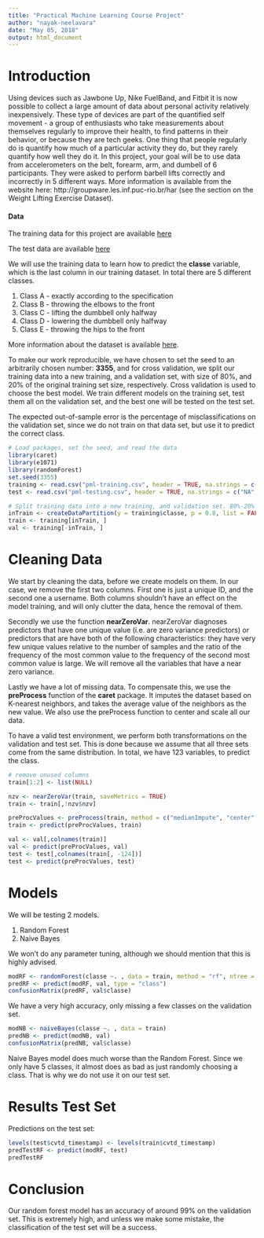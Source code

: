 ---
title: "Practical Machine Learning Course Project"
author: "nayak-neelavara"
date: "May 05, 2018"
output: html_document
---

# Introduction

Using devices such as Jawbone Up, Nike FuelBand, and Fitbit it is now possible to collect a large amount of data about personal activity relatively inexpensively. These type of devices are part of the quantified self movement - a group of enthusiasts who take measurements about themselves regularly to improve their health, to find patterns in their behavior, or because they are tech geeks. One thing that people regularly do is quantify how much of a particular activity they do, but they rarely quantify how well they do it. In this project, your goal will be to use data from accelerometers on the belt, forearm, arm, and dumbell of 6 participants. They were asked to perform barbell lifts correctly and incorrectly in 5 different ways. More information is available from the website here: http://groupware.les.inf.puc-rio.br/har (see the section on the Weight Lifting Exercise Dataset).

#### Data

The training data for this project are available [here](https://d396qusza40orc.cloudfront.net/predmachlearn/pml-training.csv)

The test data are available [here](https://d396qusza40orc.cloudfront.net/predmachlearn/pml-testing.csv)

We will use the training data to learn how to predict the **classe** variable, which is the last column in our training dataset. In total there are 5 different classes.

1. Class A - exactly according to the specification
2. Class B - throwing the elbows to the front
3. Class C - lifting the dumbbell only halfway
4. Class D - lowering the dumbbell only halfway
5. Class E - throwing the hips to the front

More information about the dataset is available [here](http://groupware.les.inf.puc-rio.br/har).

To make our work reproducible, we have chosen to set the seed to an arbitrarily chosen number: **3355**, and for cross validation, we split our training data into a new training, and a validation set, with size of 80%, and 20% of the original training set size, respectively. Cross validation is used to choose the best model. We train different models on the training set, test them all on the validation set, and the best one will be tested on the test set.

The expected out-of-sample error is the percentage of misclassifications on the validation set, since we do not train on that data set, but use it to predict the correct class.

```{r echo = FALSE, cache = TRUE}
# Load packages, set the seed, and read the data
library(caret)
library(e1071)
library(randomForest)
set.seed(3355)
training <- read.csv("pml-training.csv", header = TRUE, na.strings = c("NA", "#DIV/0!", ""))
test <- read.csv("pml-testing.csv", header = TRUE, na.strings = c("NA", "#DIV/0!", ""))

# Split training data into a new training, and validation set. 80%-20% respectively.
inTrain <- createDataPartition(y = training$classe, p = 0.8, list = FALSE)
train <- training[inTrain, ]
val <- training[-inTrain, ]
```

# Cleaning Data

We start by cleaning the data, before we create models on them. In our case, we remove the first two columns. First one is just a unique ID, and the second one a username. Both columns shouldn't have an effect on the model training, and will only clutter the data, hence the removal of them.

Secondly we use the function **nearZeroVar**. nearZeroVar diagnoses predictors that have one unique value (i.e. are zero variance predictors) or predictors that are have both of the following characteristics: they have very few unique values relative to the number of samples and the ratio of the frequency of the most common value to the frequency of the second most common value is large. We will remove all the variables that have a near zero variance.

Lastly we have a lot of missing data. To compensate this, we use the **preProcess** function of the **caret** package. It imputes the dataset based on K-nearest neighbors, and takes the average value of the neighbors as the new value. We also use the preProcess function to center and scale all our data.

To have a valid test environment, we perform both transformations on the validation and test set. This is done because we assume that all three sets come from the same distribution. In total, we have 123 variables, to predict the class.

```{r echo = FALSE, cache = TRUE}
# remove unused columns
train[1:2] <- list(NULL)

nzv <- nearZeroVar(train, saveMetrics = TRUE)
train <- train[,!nzv$nzv]

preProcValues <- preProcess(train, method = c("medianImpute", "center", "scale"))
train <- predict(preProcValues, train)

val <- val[,colnames(train)]
val <- predict(preProcValues, val)
test <- test[,colnames(train[, -124])]
test <- predict(preProcValues, test)
```

# Models

We will be testing 2 models.

1. Random Forest
2. Naive Bayes

We won't do any parameter tuning, although we should mention that this is highly advised.

```{r echo = FALSE, cache = TRUE}
modRF <- randomForest(classe ~. , data = train, method = "rf", ntree = 100)
predRF <- predict(modRF, val, type = "class")
confusionMatrix(predRF, val$classe)
```

We have a very high accuracy, only missing a few classes on the validation set.

```{r echo = FALSE, cache = TRUE}
modNB <- naiveBayes(classe ~. , data = train)
predNB <- predict(modNB, val)
confusionMatrix(predNB, val$classe)
```

Naive Bayes model does much worse than the Random Forest. Since we only have 5 classes, it almost does as bad as just randomly choosing a class. That is why we do not use it on our test set. 

# Results Test Set

Predictions on the test set:

```{r echo = FALSE, cache = TRUE}
levels(test$cvtd_timestamp) <- levels(train$cvtd_timestamp)
predTestRF <- predict(modRF, test)
predTestRF
```

# Conclusion

Our random forest model has an accuracy of around 99% on the validation set. This is extremely high, and unless we make some mistake, the classification of the test set will be a success.
